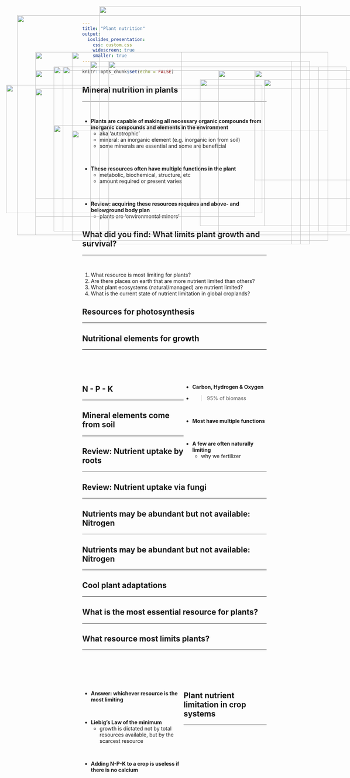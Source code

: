 ```yaml
---
title: "Plant nutrition"
output: 
  ioslides_presentation:
    css: custom.css
    widescreen: true
    smaller: true
---
```


```r
knitr::opts_chunk$set(echo = FALSE)
```

## Mineral nutrition in plants
<hr>
<br/>

* **Plants are capable of making all necessary organic compounds from inorganic compounds and elements in the environment**
    + aka 'autotrophic'
    + mineral: an inorganic element (e.g. inorganic ion from soil)
    + some minerals are essential and some are beneficial

<br/>

* **These resources often have multiple functions in the plant**
    + metabolic, biochemical, structure, etc
    + amount required or present varies

<br/>

* **Review: acquiring these resources requires and above- and belowground body plan**
    + plants are 'environmental miners'
    
## What did you find: What limits plant growth and survival?
<hr>
<br/>

1) What resource is most limiting for plants?
2) Are there places on earth that are more nutrient limited than others?
3) What plant ecosystems (natural/managed) are nutrient limited?
4) What is the current state of nutrient limitation in global croplands?

<IMG STYLE="position:absolute; TOP:365px; LEFT:200px; WIDTH:700px; HEIGHT:300px" SRC="images/limit.png">

## Resources for photosynthesis
<hr>

<IMG STYLE="position:absolute; TOP:225px; LEFT:550px; WIDTH:400px; HEIGHT:400px" SRC="images/rubisco.jpg">

<IMG STYLE="position:absolute; TOP:350px; LEFT:150px; WIDTH:400px; HEIGHT:200px" SRC="images/equation.png">

## Nutritional elements for growth
<hr>
<br/>
<br/>
<br/>

<IMG STYLE="position:absolute; TOP:150px; LEFT:100px; WIDTH:400px; HEIGHT:500px" SRC="images/nutrients.jpg">

<div style="float: right; width: 45%;">

* **Carbon, Hydrogen & Oxygen**
* >95% of biomass

<br/>

* **Most have multiple functions**
      
<br/>

* **A few are often naturally limiting**
    + why we fertilizer

 </div> 
 
## N - P - K
<hr>

<IMG STYLE="position:absolute; TOP:200px; LEFT:100px; WIDTH:600px; HEIGHT:400px" SRC="images/npk.jpg">

<IMG STYLE="position:absolute; TOP:200px; LEFT:700px; WIDTH:300px; HEIGHT:300px" SRC="images/npk2.jpeg">

## 

<IMG STYLE="position:absolute; TOP:25px; LEFT:275px; WIDTH:550px; HEIGHT:650px" SRC="images/nutrients2.png">


## Mineral elements come from soil
<hr>

<IMG STYLE="position:absolute; TOP:240px; LEFT:20px; WIDTH:700px; HEIGHT:350px" SRC="images/soil.jpg">

<IMG STYLE="position:absolute; TOP:225px; LEFT:725px; WIDTH:375px; HEIGHT:400px" SRC="images/soil2.png">

## Review: Nutrient uptake by roots
<hr>

<IMG STYLE="position:absolute; TOP:150px; LEFT:200px; WIDTH:700px; HEIGHT:500px" SRC="images/uptake.png">

## Review: Nutrient uptake via fungi
<hr>

<IMG STYLE="position:absolute; TOP:175px; LEFT:300px; WIDTH:500px; HEIGHT:500px" SRC="images/mycorr.jpg">

## Nutrients may be abundant but not available: Nitrogen
<hr>

<IMG STYLE="position:absolute; TOP:190px; LEFT:150px; WIDTH:800px; HEIGHT:450px" SRC="images/n_fix.jpg">

## Nutrients may be abundant but not available: Nitrogen
<hr>

<IMG STYLE="position:absolute; TOP:250px; LEFT:100px; WIDTH:900px; HEIGHT:300px" SRC="images/nitrogen_crop.png">

## Cool plant adaptations
<hr>

<IMG STYLE="position:absolute; TOP:175px; LEFT:250px; WIDTH:600px; HEIGHT:500px" SRC="images/otherplants.png">

## What is the most essential resource for plants?
<hr>

<IMG STYLE="position:absolute; TOP:190px; LEFT:150px; WIDTH:750px; HEIGHT:450px" SRC="images/turgor2.png">

## What resource most limits plants? 
<hr>
<br/>
<br/>
<br/>
<br/>

<div style="float: left; width: 55%;">

* **Answer: whichever resource is the most limiting**

<br/>

* **Liebig's Law of the minimum**
    +  growth is dictated not by total resources available, but by the scarcest resource 

<br/>

* **Adding N-P-K to a crop is useless if there is no calcium**

</div>

<IMG STYLE="position:absolute; TOP:200px; LEFT:600px; WIDTH:450px; HEIGHT:450px" SRC="images/leibig.png">

## 

<IMG STYLE="position:absolute; TOP:50px; LEFT:50px; WIDTH:1000px; HEIGHT:600px" SRC="images/phos_limit.png">

## Plant nutrient limitation in crop systems
<hr>

<IMG STYLE="position:absolute; TOP:190px; LEFT:175px; WIDTH:700px; HEIGHT:450px" SRC="images/phos_limit2.jpg">